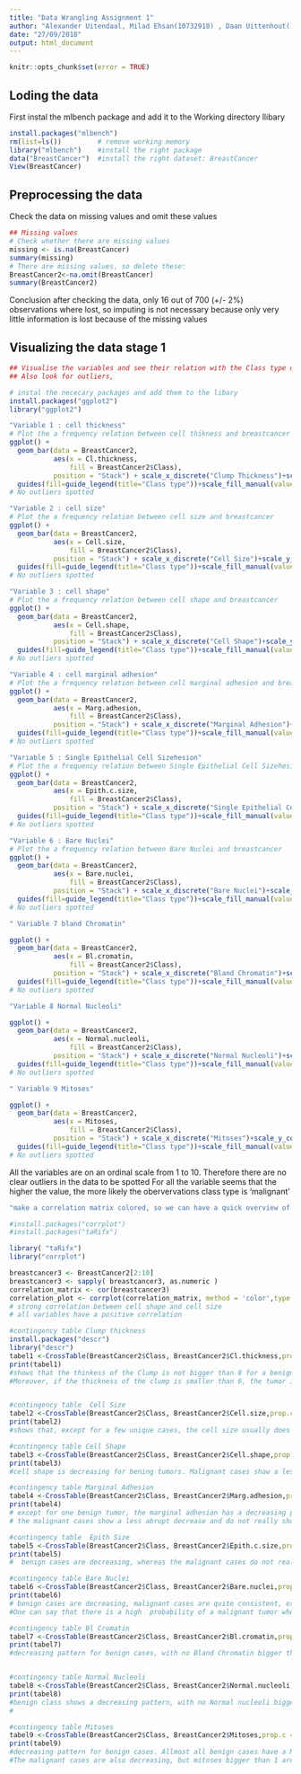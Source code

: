 ---
title: "Data Wrangling Assignment 1"
author: "Alexander Uitendaal, Milad Ehsan(10732918) , Daan Uittenhout() and Isabelle Slot(10676848)"
date: "27/09/2018"
output: html_document
---
```{r, echo=FALSE}
knitr::opts_chunk$set(error = TRUE)
```

## Loding the data

First instal the mlbench package and add it to the Working directory llibary
```{r}
install.packages("mlbench") 
rm(list=ls())         # remove working memory
library("mlbench")    #install the right package
data("BreastCancer")  #install the right dataset: BreastCancer
View(BreastCancer)
```
## Preprocessing the data

Check the data on missing values and omit these values
```{r}
## Missing values 
# Check whether there are missing values
missing <- is.na(BreastCancer) 
summary(missing) 
# There are missing values, so delete these:
BreastCancer2<-na.omit(BreastCancer)
summary(BreastCancer2)

```
Conclusion after checking the data, only 16 out of 700 (+/- 2%) observations where lost, so imputing is not necessary because 
only very little information is lost because of the missing values 

## Visualizing the data stage 1


```{r}
## Visualise the variables and see their relation with the Class type of the Cancer
## Also look for outliers, 

# instal the nececary packages and add them to the libary
install.packages("ggplot2")
library("ggplot2")

"Variable 1 : cell thickness"
# Plot the a frequency relation between cell thikness and breastcancer 
ggplot() +
  geom_bar(data = BreastCancer2,
           aes(x = Cl.thickness,
               fill = BreastCancer2$Class),
           position = "Stack") + scale_x_discrete("Clump Thickness")+scale_y_continuous("Frequency")+
  guides(fill=guide_legend(title="Class type"))+scale_fill_manual(values=c("red", "blue"))
# No outliers spotted 

"Variable 2 : cell size"
# Plot the a frequency relation between cell size and breastcancer 
ggplot() +
  geom_bar(data = BreastCancer2,
           aes(x = Cell.size,
               fill = BreastCancer2$Class),
           position = "Stack") + scale_x_discrete("Cell Size")+scale_y_continuous("Frequency")+
  guides(fill=guide_legend(title="Class type"))+scale_fill_manual(values=c("red", "blue"))
# No outliers spotted 

"Variable 3 : cell shape"
# Plot the a frequency relation between cell shape and breastcancer 
ggplot() +
  geom_bar(data = BreastCancer2,
           aes(x = Cell.shape,
               fill = BreastCancer2$Class),
           position = "Stack") + scale_x_discrete("Cell Shape")+scale_y_continuous("Frequency")+
  guides(fill=guide_legend(title="Class type"))+scale_fill_manual(values=c("red", "blue"))
# No outliers spotted 

"Variable 4 : cell marginal adhesion"
# Plot the a frequency relation between cell marginal adhesion and breastcancer 
ggplot() +
  geom_bar(data = BreastCancer2,
           aes(x = Marg.adhesion,
               fill = BreastCancer2$Class),
           position = "Stack") + scale_x_discrete("Marginal Adhesion")+scale_y_continuous("Frequency")+
  guides(fill=guide_legend(title="Class type"))+scale_fill_manual(values=c("red", "blue"))
# No outliers spotted 

"Variable 5 : Single Epithelial Cell Sizehesion"
# Plot the a frequency relation between Single Epithelial Cell Sizehesion and breastcancer 
ggplot() +
  geom_bar(data = BreastCancer2,
           aes(x = Epith.c.size,
               fill = BreastCancer2$Class),
           position = "Stack") + scale_x_discrete("Single Epithelial Cell Size")+scale_y_continuous("Frequency")+
  guides(fill=guide_legend(title="Class type"))+scale_fill_manual(values=c("red", "blue"))
# No outliers spotted 

"Variable 6 : Bare Nuclei"
# Plot the a frequency relation between Bare Nuclei and breastcancer 
ggplot() +
  geom_bar(data = BreastCancer2,
           aes(x = Bare.nuclei,
               fill = BreastCancer2$Class),
           position = "Stack") + scale_x_discrete("Bare Nuclei")+scale_y_continuous("Frequency")+
  guides(fill=guide_legend(title="Class type"))+scale_fill_manual(values=c("red", "blue"))
# No outliers spotted 

" Variable 7 bland Chromatin"

ggplot() +
  geom_bar(data = BreastCancer2,
           aes(x = Bl.cromatin,
               fill = BreastCancer2$Class),
           position = "Stack") + scale_x_discrete("Bland Chromatin")+scale_y_continuous("Frequency")+
  guides(fill=guide_legend(title="Class type"))+scale_fill_manual(values=c("red", "blue"))
# No outliers spotted 

"Variable 8 Normal Nucleoli"

ggplot() +
  geom_bar(data = BreastCancer2,
           aes(x = Normal.nucleoli,
               fill = BreastCancer2$Class),
           position = "Stack") + scale_x_discrete("Normal Nucleoli")+scale_y_continuous("Frequency")+
  guides(fill=guide_legend(title="Class type"))+scale_fill_manual(values=c("red", "blue"))
# No outliers spotted 

" Variable 9 Mitoses"

ggplot() +
  geom_bar(data = BreastCancer2,
           aes(x = Mitoses,
               fill = BreastCancer2$Class),
           position = "Stack") + scale_x_discrete("Mitoses")+scale_y_continuous("Frequency")+
  guides(fill=guide_legend(title="Class type"))+scale_fill_manual(values=c("red", "blue"))
# No outliers spotted 


```
All the variables are on an ordinal scale from 1 to 10. Therefore there are no clear   outliers in the data to be spotted 
For all the variable seems  that the higher the value, the more likely the obervervations 
class type is 'malignant' 
```{r}
"make a correlation matrix colored, so we can have a quick overview of strong and weak correlating variables. First make the variables numeric so we can plot the correlation matrix "

#install.packages("corrplot")
#install.packages("taRifx")

library( "taRifx")
library("corrplot")

breastcancer3 <- BreastCancer2[2:10]
breastcancer3 <- sapply( breastcancer3, as.numeric )
correlation_matrix <- cor(breastcancer3)
correlation_plot <- corrplot(correlation_matrix, method = 'color',type = 'upper', addCoef.col = "black")
# strong correlation between cell shape and cell size 
# all variables have a positive correlation
```

```{r}
#contingency table Clump thickness
install.packages("descr")
library("descr")
tabel1 <-CrossTable(BreastCancer2$Class, BreastCancer2$Cl.thickness,prop.c = FALSE,prop.chisq = FALSE, prop.t = FALSE)
print(tabel1)
#shows that the thinkess of the Clump is not bigger than 8 for a benign tumor. 
#Moreover, if the thickness of the clump is smaller than 6, the tumor is mostly benign, vicaversa for thickness >= 6 


#contingency table  Cell Size
tabel2 <-CrossTable(BreastCancer2$Class, BreastCancer2$Cell.size,prop.c = FALSE,prop.chisq = FALSE, prop.t = FALSE)
print(tabel2)
#shows that, except for a few unique cases, the cell size usually does not get bigger than 4 for a benign tumor. 

#contingency table Cell Shape
tabel3 <-CrossTable(BreastCancer2$Class, BreastCancer2$Cell.shape,prop.c = FALSE,prop.chisq = FALSE, prop.t = FALSE)
print(tabel3)
#cell shape is decreasing for bening tumors. Malignant cases show a less clear pattern.

#contingency table Marginal Adhesion
tabel4 <-CrossTable(BreastCancer2$Class, BreastCancer2$Marg.adhesion,prop.c = FALSE,prop.chisq = FALSE, prop.t = FALSE)
print(tabel4)
# except for one benign tumor, the marginal adhesion has a decreasing pattern for benign tumors and doesnt get bigger than 6.
# the malignant cases show a less abrupt decrease and do not really show a consistent pattern. 

#contingency table  Epith Size
tabel5 <-CrossTable(BreastCancer2$Class, BreastCancer2$Epith.c.size,prop.c = FALSE,prop.chisq = FALSE, prop.t = FALSE)
print(tabel5)
#  benign cases are decreasing, whereas the malignant cases do not really show a consistent pattern.

#contingency table Bare Nuclei
tabel6 <-CrossTable(BreastCancer2$Class, BreastCancer2$Bare.nuclei,prop.c = FALSE,prop.chisq = FALSE, prop.t = FALSE)
print(tabel6)
# benign cases are decreasing, malignant cases are quite consistent, except for the great amountin class 10. 
#One can say that there is a high  probability of a malignant tumor when the Bare nuclei class is 10 and visa versa for class 1.

#contingency table Bl Cromatin
tabel7 <-CrossTable(BreastCancer2$Class, BreastCancer2$Bl.cromatin,prop.c = FALSE,prop.chisq = FALSE, prop.t = FALSE)
print(tabel7)
#decreasing pattern for benign cases, with no Bland Chromatin bigger than 7 for a benign case. 


#contingency table Normal Nucleoli
tabel8 <-CrossTable(BreastCancer2$Class, BreastCancer2$Normal.nucleoli,prop.c = FALSE,prop.chisq = FALSE, prop.t = FALSE)
print(tabel8)
#benign class shows a decreasing pattern, with no Normal nucleoli bigger than 8
#

#contingency table Mitoses
tabel9 <-CrossTable(BreastCancer2$Class, BreastCancer2$Mitoses,prop.c = FALSE,prop.chisq = FALSE, prop.t = FALSE)
print(tabel9)
#decreasing pattern for benign cases. Allmost all benign cases have a Mitoses class of 1. 
#The malignant cases are also decreasing, but mitoses bigger than 1 are less rare.
```

